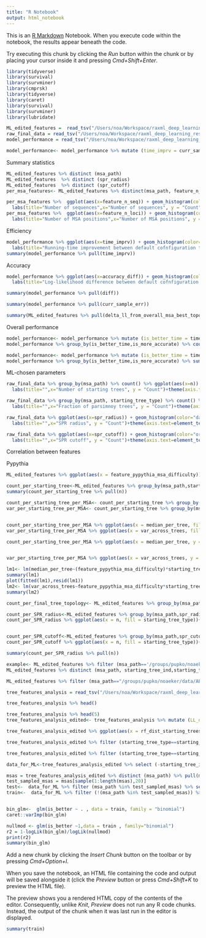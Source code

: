 ```yaml
---
title: "R Notebook"
output: html_notebook
---
```


This is an [R Markdown](http://rmarkdown.rstudio.com) Notebook. When you execute code within the notebook, the results appear beneath the code. 

Try executing this chunk by clicking the *Run* button within the chunk or by placing your cursor inside it and pressing *Cmd+Shift+Enter*. 

```r
library(tidyverse)
library(survival)
library(survminer)
library(cmprsk)
library(tidyverse)
library(caret)
library(survival)
library(survminer)
library(lubridate)
```

```r
ML_edited_features =  read_tsv("/Users/noa/Workspace/raxml_deep_learning_results/ready_raw_data/All_data/ML_edited_features.tsv")
raw_final_data = read_tsv("/Users/noa/Workspace/raxml_deep_learning_results/ready_raw_data/All_data/raw_final_performance.tsv")
model_performance = read_tsv("/Users/noa/Workspace/raxml_deep_learning_results/ready_raw_data/All_data/final_performance_comp.tsv")

```

```r
model_performance<- model_performance %>% mutate (time_imprv = curr_sample_total_time/total_actual_time, accuracy_diff =diff-curr_sample_err )
```

Summary statistics

```r
ML_edited_features %>% distinct (msa_path)
ML_edited_features  %>% distinct (spr_radius)
ML_edited_features  %>% distinct (spr_cutoff)
per_msa_features<- ML_edited_features %>% distinct(msa_path, feature_n_loci, feature_n_seq )

per_msa_features %>%  ggplot(aes(x=feature_n_seq)) + geom_histogram(color="darkblue", fill="purple")+
  labs(title="Number of sequences",x="Number of sequences", y = "Count")+theme(axis.text=element_text(size=15))
per_msa_features %>%  ggplot(aes(x=feature_n_loci)) + geom_histogram(color="darkblue", fill="orange")+
  labs(title="Number of MSA positions",x="Number of MSA positions", y = "Count")+theme(axis.text=element_text(size=15))
```

Efficiency

```r
model_performance %>% ggplot(aes(x=time_imprv)) + geom_histogram(color="darkblue", fill="lightblue")+
  labs(title="Running-time improvement between default cofnfiguration to ML-based tree search",x="Running-time improvement", y = "Count")+theme(axis.text=element_text(size=14),axis.title=element_text(size=14,face="bold"))
summary(model_performance %>% pull(time_imprv))
```
Accuracy

```r
model_performance %>% ggplot(aes(x=accuracy_diff)) + geom_histogram(color="darkblue", fill="pink")+
  labs(title="Log-likelihood difference between default cofnfiguration to ML-based tree search",x="Log-likelihood diff", y = "Count")+theme(axis.text=element_text(size=14),axis.title=element_text(size=14,face="bold"))

summary(model_performance %>% pull(diff))

summary(model_performance %>% pull(curr_sample_err))

summary(ML_edited_features %>% pull(delta_ll_from_overall_msa_best_topology))
```
Overall performance

```r
model_performance<- model_performance %>% mutate (is_better_time = time_imprv>1, is_more_accurate = accuracy_diff<=0) 
model_performance %>% group_by(is_better_time,is_more_accurate) %>% count()

model_performance<- model_performance %>% mutate (is_better_time = time_imprv>1, is_more_accurate = accuracy_diff<=0) 
model_performance %>% group_by(is_better_time,is_more_accurate) %>% summarise(median_accuracy_diff = median(accuracy_diff) , median_running_time_imprv = median(time_imprv))
```


ML-chosen parameters


```r

raw_final_data %>% group_by(msa_path) %>% count() %>% ggplot(aes(x=n)) + geom_histogram(color = "purple", fill = "lightblue")+
  labs(title="",x="Number of starting trees", y = "Count")+theme(axis.text=element_text(size=14),axis.title=element_text(size=14,face="bold"))

raw_final_data %>% group_by(msa_path, starting_tree_type) %>% count() %>% ungroup() %>% group_by(msa_path) %>% mutate(total_size = sum(n)) %>% filter (starting_tree_type=="pars") %>% mutate (pct_parsimony = n/total_size) %>% ggplot(aes(x=pct_parsimony)) + geom_histogram(color = "purple", fill = "lightblue")+
  labs(title="",x="Fraction of parsimnoy trees", y = "Count")+theme(axis.text=element_text(size=14),axis.title=element_text(size=14,face="bold"))

raw_final_data %>% ggplot(aes(x=spr_radius)) + geom_histogram(color="darkgreen", fill="green")+
  labs(title="",x="SPR radius", y = "Count")+theme(axis.text=element_text(size=14),axis.title=element_text(size=14,face="bold"))

raw_final_data %>% ggplot(aes(x=spr_cutoff)) + geom_histogram(color="orange", fill="yellow")+
  labs(title="",x="SPR cutoff", y = "Count")+theme(axis.text=element_text(size=14),axis.title=element_text(size=14,face="bold"))
```
Correlation between features


Pypythia

```r

ML_edited_features %>% ggplot(aes(x = feature_pypythia_msa_difficulty)) + geom_histogram(fill = "purple")

```



```r
count_per_starting_tree<-ML_edited_features %>% group_by(msa_path,starting_tree_ind, starting_tree_type,tree_clusters_ind,feature_pypythia_msa_difficulty) %>% count() %>% ungroup() %>% group_by(msa_path,feature_pypythia_msa_difficulty, starting_tree_ind,starting_tree_type) %>% count() 
summary(count_per_starting_tree %>% pull(n))
```


```r

count_per_starting_tree_per_MSA<- count_per_starting_tree %>% group_by(msa_path, starting_tree_type,feature_pypythia_msa_difficulty) %>% summarise(median_per_tree = median(n))
var_per_starting_tree_per_MSA<- count_per_starting_tree %>% group_by(msa_path, starting_tree_type,feature_pypythia_msa_difficulty) %>% summarise(var_across_trees = var(n))


count_per_starting_tree_per_MSA %>% ggplot(aes(x = median_per_tree, fill = starting_tree_type))+ geom_histogram(position = position_dodge(), bins = 10)
var_per_starting_tree_per_MSA %>% ggplot(aes(x = var_across_trees, fill = starting_tree_type))+ geom_histogram(position = position_dodge(), bins = 10)

count_per_starting_tree_per_MSA %>% ggplot(aes(x = median_per_tree, y = feature_pypythia_msa_difficulty, color = starting_tree_type))+ geom_point()


var_per_starting_tree_per_MSA %>% ggplot(aes(x = var_across_trees, y = feature_pypythia_msa_difficulty, color = starting_tree_type))+ geom_point()
```
```r
lm1<- lm(median_per_tree~(feature_pypythia_msa_difficulty)*starting_tree_type , data =count_per_starting_tree_per_MSA )
summary(lm1)
plot(fitted(lm1),resid(lm1))
lm2<- lm(var_across_trees~feature_pypythia_msa_difficulty*starting_tree_type , data =var_per_starting_tree_per_MSA )
summary(lm2)
```
```r
count_per_final_tree_topology<- ML_edited_features %>% group_by(msa_path,starting_tree_ind, starting_tree_type,tree_clusters_ind) %>% count() %>% ungroup() %>% group_by(msa_path,feature_pypythia_msa_difficulty, starting_tree_ind,starting_tree_type) %>% count() 
```


```r
count_per_SPR_radius<-ML_edited_features %>% group_by(msa_path,spr_radius, starting_tree_type,tree_clusters_ind) %>% count() %>% ungroup() %>% group_by(msa_path,spr_radius, starting_tree_type) %>% count() 
count_per_SPR_radius %>% ggplot(aes(x = n, fill = starting_tree_type))+ geom_histogram()+facet_grid(rows = vars(spr_radius))


count_per_SPR_cutoff<-ML_edited_features %>% group_by(msa_path,spr_cutoff, starting_tree_type,tree_clusters_ind) %>% count() %>% ungroup() %>% group_by(msa_path,spr_cutoff, starting_tree_type) %>% count() 
count_per_SPR_cutoff %>% ggplot(aes(x = n, fill = starting_tree_type))+ geom_histogram()+facet_grid(rows = vars(spr_cutoff))
```
```r
summary(count_per_SPR_radius %>% pull(n))
```

```r
example<- ML_edited_features %>% filter (msa_path=='/groups/pupko/noaeker/data/ABC_DR/PANDIT/PF00005/ref_msa.aa.phy')
ML_edited_features %>% distinct (msa_path, starting_tree_ind,starting_tree_ll,tree_clusters_ind,feature_mean_branch_length,feature_mean_internal_branch_length,feature_mean_leaf_branch_length,feature_tree_MAD,feature_mean_rf_distance)
```
```r
ML_edited_features %>% filter (msa_path=="/groups/pupko/noaeker/data/ABC_DR/PANDIT/PF00005/ref_msa.aa.phy")
```


```r
tree_features_analysis = read_tsv("/Users/noa/Workspace/raxml_deep_learning_results/ready_raw_data/All_data/tree_comparisons.tsv")
```
```r
tree_features_analysis %>% head()
```



```r
tree_features_analysis %>% head(5)
tree_features_analysis_edited<- tree_features_analysis %>% mutate (LL_diff = delta_ll_from_overall_msa_best_topology_other-delta_ll_from_overall_msa_best_topology, starting_tree_ll_diff = starting_tree_ll- starting_tree_ll_other) %>% mutate (is_better = LL_diff>0.1)

tree_features_analysis_edited %>% ggplot(aes(x = rf_dist_starting_trees, y= rf_dist_final_trees)) + geom_point()+ facet_grid(rows = vars(starting_tree_type), cols = vars(starting_tree_type_other))


```
```r
tree_features_analysis_edited %>% filter (starting_tree_type==starting_tree_type_other,) %>%  ggplot(aes(y = (LL_diff), x=(starting_tree_ll_diff))) + geom_point()+ facet_grid(rows = vars(starting_tree_type))

tree_features_analysis_edited %>% filter (starting_tree_type==starting_tree_type_other,) %>%  ggplot(aes(y = (rf_dist_final_trees), x=abs((starting_tree_ll_diff)))) + geom_point()+ facet_grid(rows = vars(starting_tree_type))
```

```r

data_for_ML<-tree_features_analysis_edited %>% select (-starting_tree_ind,-msa_path_other , -starting_tree_ind_other, -starting_tree_object, -starting_tree_object_other,-delta_ll_from_overall_msa_best_topology_other, -final_ll_other, -final_tree_topology, -final_tree_topology_other,-starting_tree_type,-starting_tree_type_other ,-feature_msa_type,-LL_diff,-rf_dist_final_trees,-delta_ll_from_overall_msa_best_topo  )

msas = tree_features_analysis_edited %>% distinct (msa_path) %>% pull(msa_path)
test_sampled_msas = msas[sample(1:length(msas),20)]
test<-  data_for_ML %>% filter (msa_path %in% test_sampled_msas) %>% select (-msa_path)
train<-  data_for_ML %>% filter (!(msa_path %in% test_sampled_msas)) %>% select (-msa_path)


bin_glm<-  glm(is_better ~ . , data = train, family = "binomial")
caret::varImp(bin_glm)

nullmod <- glm(is_better ~1,data = train , family="binomial")
r2 = 1-logLik(bin_glm)/logLik(nullmod)
print(r2)
summary(bin_glm)

```

Add a new chunk by clicking the *Insert Chunk* button on the toolbar or by pressing *Cmd+Option+I*.

When you save the notebook, an HTML file containing the code and output will be saved alongside it (click the *Preview* button or press *Cmd+Shift+K* to preview the HTML file). 

The preview shows you a rendered HTML copy of the contents of the editor. Consequently, unlike *Knit*, *Preview* does not run any R code chunks. Instead, the output of the chunk when it was last run in the editor is displayed.
```r
summary(train)
```

